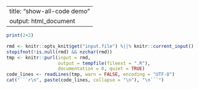 
---
title: "show-all-code demo"
output: html_document
---

```r
print(2+2)
```

```r
rmd <- knitr::opts_knit$get("input.file") %||% knitr::current_input()
stopifnot(!is.null(rmd) && nzchar(rmd))
tmp <- knitr::purl(input = rmd,
                   output = tempfile(fileext = ".R"),
                   documentation = 0, quiet = TRUE)
code_lines <- readLines(tmp, warn = FALSE, encoding = "UTF-8")
cat("```r\n", paste(code_lines, collapse = "\n"), "\n```")
```

